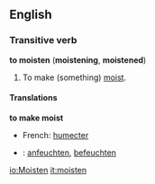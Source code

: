 ==English==
===Transitive verb===
'''to moisten''' ('''moistening''', '''moistened''')

#To make (something) [[moist]].

====Translations====

'''to make moist'''
*French: [[humecter]]
*{{de}}: [[anfeuchten]], [[befeuchten]]

[[io:Moisten]]
[[it:moisten]]